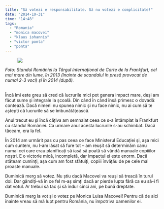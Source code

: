 ```yaml
---
title: "Să votezi e responsabilitate. Să nu votezi e complicitate!"
date: "2014-10-31"
time: "14:48"
tags:
  - "Romania"
  - "monica macovei"
  - "klaus iohannis"
  - "victor ponta"
  - "ponta"
---
```

<figure class="tmblr-full" data-orig-height="336" data-orig-src="" data-orig-width="500">
<img src="media/101415121238_0.png" style="min-width:100%" data-orig-height="336" data-orig-src="" data-orig-width="500" />
</figure>

*Foto: Standul României la Târgul Internațional de Carte de la Frankfurt, cel mai mare din lume, în 2013 (înainte de scandalul în presă provocat de numai 2-3 voci) și în 2014 (după).*

\
Încă îmi este greu să cred că lucrurile mici pot genera impact mare, deși am făcut sume și integrale la școală. Din când în când însă primesc o dovadă: contează. Dacă nimeni nu spunea nimic și nu face nimic, nu ai cum să te aștepți că lucrurile să se îmbunătățească.

Anul trecut eu și încă cățiva am semnalat ceea ce s-a întâmplat la Frankfurt cu standul României. Ca urmare anul acesta lucrurile s-au schimbat. Dacă tăceam, era la fel.

În 2014 am urmărit pas cu pas ceea ce face Ministerul Educației și, așa mici cum suntem, nu l-am lăsat să fure tot -- am reușit să determinăm canu numai cei care erau planificați să iasă să poată să vândă manuale copiiilor noștri. E o victorie mică, incompletă, dar impactul ei este enorm. Dacă stăteam cuminți, așa cum am fost sfătuiți, copiii învățău de pe cele mai proaste manuale.

Duminică merg să votez. Nu știu dacă Macovei va reuși să treacă în turul doi. Dar gândiți-vă în ce fel m-aș simți dacă ar pierde lupta fără ca eu să-i fi dat votul. Ar trebui să tac și să îndur cinci ani, pe bună dreptate.

Duminică merg la vot și o votez pe Monica Luisa Macovei﻿! Pentru că de aici înainte vreau să mă lupt pentru România, nu împotriva oamenilor ei.